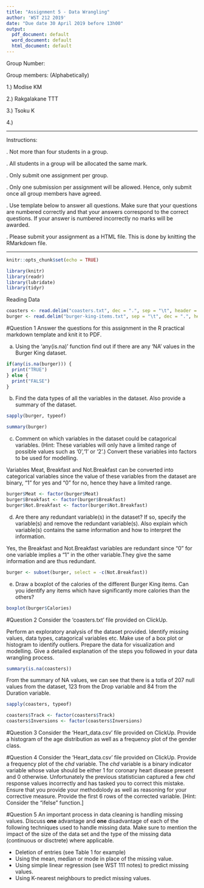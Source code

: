 ```yaml
---
title: "Assignment 5 - Data Wrangling"
author: 'WST 212 2019'
date: "Due date 30 April 2019 before 13h00"
output:
  pdf_document: default
  word_document: default
  html_document: default
---
```


Group Number: 

Group members: (Alphabetically)

1.) Modise KM

2.) Rakgalakane TTT

3.) Tsoku K

4.)


--------------------------------------------------------------------------------------------------------------

Instructions:

.	Not more than four students in a group.

.	All students in a group will be allocated the same mark.

.	Only submit one assignment per group.

.	Only one submission per assignment will be allowed. Hence, only submit once all group members have agreed.

.	Use template below to answer all questions. Make sure that your questions are numbered correctly and that your answers correspond to the correct questions. If your answer is numbered incorrectly no marks will be awarded.

.	Please submit your assignment as a HTML file. This is done by knitting the RMarkdown file.

----------------------------------------------------------------------------------------------------------------
```r
knitr::opts_chunk$set(echo = TRUE)
```

```r
library(knitr)
library(readr)
library(lubridate)
library(tidyr)

```

Reading Data
```r

coasters <- read.delim("coasters.txt", dec = ".", sep = "\t", header = TRUE)
burger <- read.delim("burger-king-items.txt", sep = "\t", dec = ".", header = TRUE)


```



#Question 1
Answer the questions for this assignment in the R practical markdown template and knit it to PDF.

a) Using the 'any(is.na)' function find out if there are any 'NA' values in the Burger King dataset.
```r
if(any(is.na(burger))) {
  print("TRUE")
} else {
  print("FALSE")
}


```


b) Find the data types of all the variables in the dataset. Also provide a summary of the dataset.

```r

sapply(burger, typeof)

```

```r
summary(burger)
```

c) Comment on which variables in the dataset could be catagorical variables. (Hint: These variables will only have a limited range of possible values such as '0','1' or '2'.) Convert these variables into factors to be used for modelling.

Variables Meat, Breakfast and Not.Breakfast can be converted into categorical variables since the value of these variables from the dataset are binary, "1" for yes and "0" for no, hence they have a limited range. 

```r

burger$Meat <- factor(burger$Meat)
burger$Breakfast <- factor(burger$Breakfast)
burger$Not.Breakfast <- factor(burger$Not.Breakfast)

```


d) Are there any redundant variable(s) in the dataset? If so, specify the variable(s) and remove the redundant variable(s). Also explain which variable(s) contains the same information and how to interpret the information.

Yes, the Breakfast and Not.Breakfast variables are redundant since "0" for one variable implies a "1" in the other variable.They give the same information and are thus redundant.

```r
burger <- subset(burger, select = -c(Not.Breakfast))

```


e) Draw a boxplot of the calories of the different Burger King items. Can you identify any items which have significantly more calories than the others?
```r


boxplot(burger$Calories)

```

#Question 2
Consider the 'coasters.txt' file provided on ClickUp.

Perform an exploratory analysis of the dataset provided. Identify missing values, data types, catagorical variables etc. Make use of a box plot or histogram to identify outliers. Prepare the data for visualization and modelling. Give a detailed explanation of the steps you followed in your data wrangling process.


```r

summary(is.na(coasters))

```

From the summary of NA values, we can see that there is a totla of 207 null values from the dataset, 123 from the Drop variable and 84 from the Duration variable. 

```r

sapply(coasters, typeof)


```

```r

coasters$Track <- factor(coasters$Track)
coasters$Inversions <- factor(coasters$Inversions)

```

#Question 3
Consider the 'Heart_data.csv' file provided on ClickUp. Provide a histogram of the age distribution as well as a frequency plot of the gender class.

#Question 4
Consider the 'Heart_data.csv' file provided on ClickUp. Provide a frequency plot of the *chd* variable. The *chd* variable is a binary indicator variable whose value should be either 1 for coronary heart disease present and 0 otherwise. Unfortunately the previous statistician captured a few *chd* response values incorrectly and has tasked you to correct this mistake. Ensure that you provide your methodolody as well as reasoning for your corrective measure. Provide the first 6 rows of the corrected variable. [Hint: Consider the "ifelse" function.]

#Question 5
An important process in data cleaning is handling missing values. Discuss **one** advantage and **one** disadvantage of each of the following techniques used to handle missing data. Make sure to mention the impact of the size of the data set and the type of the missing data (continuous or disctrete) where applicable. 


* Deletion of entries (see Table 1 for example)
* Using the mean, median or mode in place of the missing value.
* Using simple linear regression (see WST 111 notes)  to predict missing values.
* Using K-nearest neighbours to predict missing values. 

